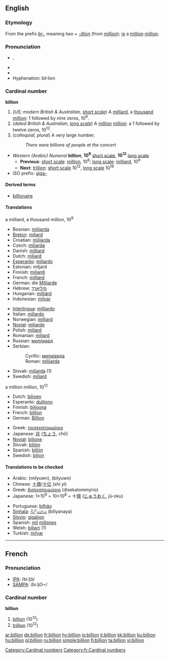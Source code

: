 ==English==

===Etymology===
From the prefix ''[[bi-]]'', meaning ''two'' + ''[[-illion]]'' (from [[million]]); [[ie]] a [[million]] [[million]].

===Pronunciation===
*{{IPA|/ˈbɪljən/}}, {{SAMPA|/"bIlj@n/}}
*{{audio|en-us-billion.ogg|Audio (US)}}
*{{Rhymes|ɪljən}}
*Hyphenation: bil·lion

===Cardinal number===
'''billion'''

# (''US; modern British & Australian, [[w:Long and short scales|short scale]]'') A [[milliard]], a [[thousand]] [[million]]: 1 followed by nine zeros, 10<sup>9</sup>.
# (''dated British & Australian, [[w:Long and short scales|long scale]]'') A [[million]] [[million]]: a 1 followed by twelve zeros, 10<sup>12</sup>.
# (''colloquial, plural'') A very large number.
#: ''There were billions of people at the concert''

*''Western (Arabic) Numeral'' '''billion''', '''10<sup>9</sup>''' [[w:Long and short scales|short scale]], '''10<sup>12</sup>''' [[w:Long and short scales|long scale]]
**'''Previous''': [[w:Long and short scales|short scale]]: [[million]], 10<sup>6</sup>; [[w:Long and short scales|long scale]]: [[milliard]], 10<sup>9</sup>
**'''Next''': [[trillion]]: [[w:Long and short scales|short scale]] 10<sup>12</sup>, [[w:Long and short scales|long scale]] 10<sup>18</sup>
*ISO prefix: [[giga-]]

====Derived terms====
*[[billionaire]]

====Translations====
;a milliard, a thousand million, 10<sup>9</sup>
{{top}}
*Bosnian: [[milijarda#Bosnian|milijarda]] {{f}}
*[[Breton]]: [[miliard]]
*Croatian: [[milijarda]]
*Czech: [[miliarda]]
*Danish: [[milliard]]
*Dutch: [[miljard]] {{n}}
*[[Esperanto]]: [[miliardo]]
*Estonian: miljard
*Finnish: [[miljardi]]
*French: [[milliard]] {{m}}
*German: die [[Milliarde]] {{f}}
*Hebrew: [[מיליארד]]
*Hungarian: [[milliárd]]
*Indonesian: [[milyar]]
{{mid}}
*[[Interlingua]]: [[milliardo]]
*Italian: [[miliardo]]
*Norwegian: [[milliard]]
*[[Novial]]: [[miliarde]]
*Polish: [[miliard]]
*Romanian: [[miliard]] {{n}}
*Russian: [[миллиард]]
*Serbian:
*:Cyrillic: [[милијарда#Serbian|милијарда]] {{f}}
*:Roman: [[milijarda#Serbian|milijarda]] {{f}}
*Slovak: [[miliarda]] {{f}} (1)
*Swedish: [[miljard]]
{{bottom}}

;a million million, 10<sup>12</sup>
{{top}}
*Dutch: [[biljoen]]
*Esperanto: [[duiliono]]
*Finnish: [[biljoona]]
*French: [[billion]]
*German: [[Billion]]
{{mid}}
*Greek: [[τρισεκατομμύριο]] {{n}}
*Japanese: [[兆]] ([[ちょう]], chō)
*[[Novial]]: [[bilione]]
*Slovak: [[bilión]] {{m}}
*Spanish: [[billón]] {{m}}
*Swedish: [[biljon]] {{c}}
{{bottom}}

====Translations to be checked====
{{checktrans}}
{{top}}
*Arabic: {{ARchar|[[مليار|مِلْيُون]]}} (milyuwn), {{ARchar|[[بليون]]}} (bilyuwn)
*Chinese: [[十億]]/[[十亿]] (shí yì)
*Greek: [[δισεκατομμύριο]] (disekatommýrio)
*Japanese: 1×10<sup>9</sup> = 10×10<sup>8</sup> = 十[[億]] ([[じゅう]][[おく]], jū-oku)
{{mid}}
*Portuguese: [[bilhão]]
*[[Sinhala]]: [[බිලියනය]] (biliyanaya)
*[[Slovio]]: [[gigalion]]
*Spanish: [[mil]] [[millón|millones]] <!-- (''note'': the word [[millardo]] is very rare in Spanish, so, for example, '''three billion''' is translated as '''tres mil millones''') -->
*Welsh: [[biliwn]] (1)
*Turkish: [[milyar]]
{{bottom}}

----

==French==

===Pronunciation===
*[[w:IPA|IPA]]: /bi.ljɔ̃/
*[[w:SAMPA|SAMPA]]: /bi.ljO~/

===Cardinal number===
'''billion'''

# [[#English|billion]] (10<sup>12</sup>)
# [[trillion]] (10<sup>12</sup>)

[[Category:Cardinal numbers]]
[[Category:fr:Cardinal numbers]]

[[ar:billion]]
[[de:billion]]
[[fr:billion]]
[[hy:billion]]
[[io:billion]]
[[it:billion]]
[[kk:billion]]
[[ku:billion]]
[[hu:billion]]
[[pl:billion]]
[[ru:billion]]
[[simple:billion]]
[[fi:billion]]
[[ta:billion]]
[[vi:billion]]